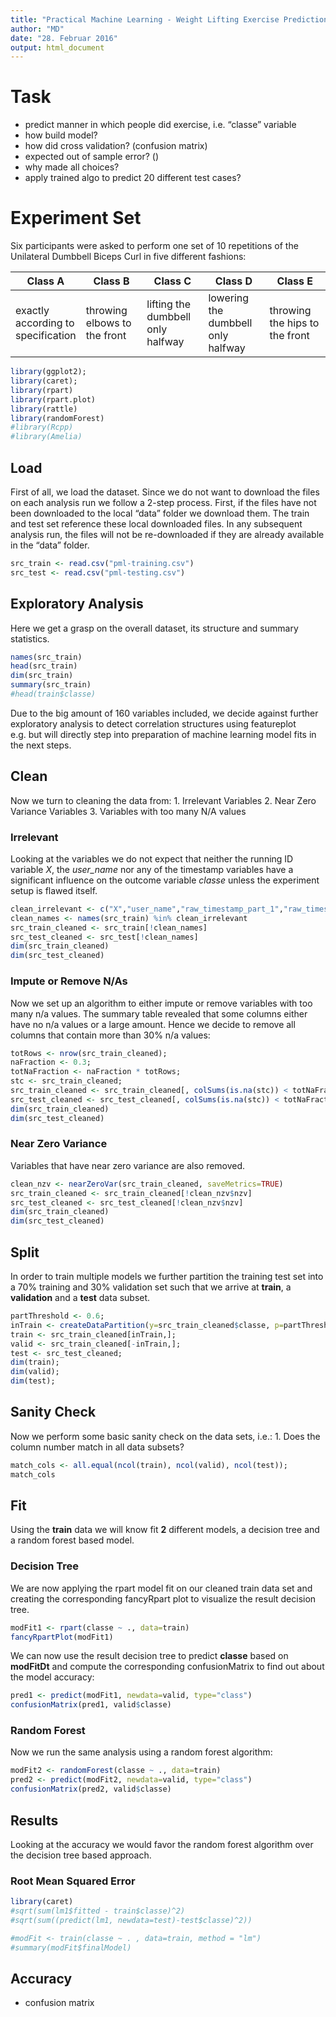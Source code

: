 ```yaml
---
title: "Practical Machine Learning - Weight Lifting Exercise Prediction"
author: "MD"
date: "28. Februar 2016"
output: html_document
---
```


# Task
- predict manner in which people did exercise, i.e. "classe" variable
- how build model?
- how did cross validation? (confusion matrix)
- expected out of sample error? ()
- why made all choices?
- apply trained algo to predict 20 different test cases?

# Experiment Set
Six participants were asked to perform one set of 10 repetitions of the Unilateral Dumbbell Biceps Curl in five different fashions:

| Class A | Class B | Class C | Class D | Class E |
|---|---|---|---|---|
exactly according to specification | throwing elbows to the front | lifting the dumbbell only halfway | lowering the dumbbell only halfway | throwing the hips to the front

```r
library(ggplot2);
library(caret);
library(rpart)
library(rpart.plot)
library(rattle)
library(randomForest)
#library(Rcpp)
#library(Amelia)
```

## Load
First of all, we load the dataset. Since we do not want to download the files on each analysis run we
follow a 2-step process. First, if the files have not been downloaded to the local "data" folder we download them.
The train and test set reference these local downloaded files. In any subsequent analysis run, the files will not be re-downloaded if they are already available in the "data" folder.
```r
src_train <- read.csv("pml-training.csv")
src_test <- read.csv("pml-testing.csv")
```

## Exploratory Analysis
Here we get a grasp on the overall dataset, its structure and summary statistics.
```r
names(src_train)
head(src_train)
dim(src_train)
summary(src_train)
#head(train$classe)
```
Due to the big amount of 160 variables included, we decide against further exploratory analysis to detect correlation structures using featureplot e.g. but will directly step into preparation of machine learning model fits in the next steps.

## Clean
Now we turn to cleaning the data from:
1. Irrelevant Variables
2. Near Zero Variance Variables
3. Variables with too many N/A values

### Irrelevant
Looking at the variables we do not expect that neither the running ID variable *X*, the *user_name* nor any of the timestamp variables  have a significant influence on the outcome variable *classe* unless the experiment setup is flawed itself.
```r
clean_irrelevant <- c("X","user_name","raw_timestamp_part_1","raw_timestamp_part_2","cvtd_timestamp")
clean_names <- names(src_train) %in% clean_irrelevant
src_train_cleaned <- src_train[!clean_names]
src_test_cleaned <- src_test[!clean_names]
dim(src_train_cleaned)
dim(src_test_cleaned)
```

### Impute or Remove N/As
Now we set up an algorithm to either impute or remove variables with too many n/a values.
The summary table revealed that some columns either have no n/a values or a large amount.
Hence we decide to remove all columns that contain more than 30% n/a values:
```r
totRows <- nrow(src_train_cleaned);
naFraction <- 0.3;
totNaFraction <- naFraction * totRows;
stc <- src_train_cleaned;
src_train_cleaned <- src_train_cleaned[, colSums(is.na(stc)) < totNaFraction];
src_test_cleaned <- src_test_cleaned[, colSums(is.na(stc)) < totNaFraction];
dim(src_train_cleaned)
dim(src_test_cleaned)
```

### Near Zero Variance
Variables that have near zero variance are also removed.
```r
clean_nzv <- nearZeroVar(src_train_cleaned, saveMetrics=TRUE)
src_train_cleaned <- src_train_cleaned[!clean_nzv$nzv]
src_test_cleaned <- src_test_cleaned[!clean_nzv$nzv]
dim(src_train_cleaned)
dim(src_test_cleaned)
```

## Split
In order to train multiple models we further partition the training test set into a 70% training and 30% validation set such that we arrive at **train**, a **validation** and a **test** data subset.
```r
partThreshold <- 0.6;
inTrain <- createDataPartition(y=src_train_cleaned$classe, p=partThreshold, list=FALSE);
train <- src_train_cleaned[inTrain,];
valid <- src_train_cleaned[-inTrain,];
test <- src_test_cleaned;
dim(train);
dim(valid);
dim(test);
```

## Sanity Check
Now we perform some basic sanity check on the data sets, i.e.:
1. Does the column number match in all data subsets?
```r
match_cols <- all.equal(ncol(train), ncol(valid), ncol(test));
match_cols
```

## Fit
Using the **train** data we will know fit **2** different models, a decision tree and a random forest based model.

### Decision Tree
We are now applying the rpart model fit on our cleaned train data set and creating the corresponding fancyRpart plot to visualize the result decision tree.
```r
modFit1 <- rpart(classe ~ ., data=train)
fancyRpartPlot(modFit1)
```

We can now use the result decision tree to predict **classe** based on **modFitDt**
and compute the corresponding confusionMatrix to find out about the model accuracy:
```r
pred1 <- predict(modFit1, newdata=valid, type="class")
confusionMatrix(pred1, valid$classe)
```

### Random Forest
Now we run the same analysis using a random forest algorithm:
```r
modFit2 <- randomForest(classe ~ ., data=train)
pred2 <- predict(modFit2, newdata=valid, type="class")
confusionMatrix(pred2, valid$classe)
```

## Results
Looking at the accuracy we would favor the random forest algorithm over the decision tree based approach.

### Root Mean Squared Error
```r
library(caret)
#sqrt(sum(lm1$fitted - train$classe)^2)
#sqrt(sum((predict(lm1, newdata=test)-test$classe)^2))

#modFit <- train(classe ~ . , data=train, method = "lm")
#summary(modFit$finalModel)
```


## Accuracy
- confusion matrix

